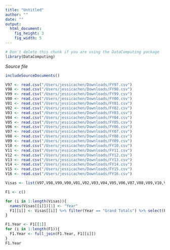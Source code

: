 ```yaml
---
title: "Untitled"
author: ""
date: ""
output: 
  html_document:
    fig_height: 3
    fig_width: 5
---
```

<!-- Don't edit in between this line and the one below -->
```r
# Don't delete this chunk if you are using the DataComputing package
library(DataComputing)
```
*Source file* 
```r
includeSourceDocuments()
```
<!-- Don't edit the material above this line -->

```r
V97 <- read.csv("/Users/jessicachen/Downloads/FY97.csv")
V98 <- read.csv("/Users/jessicachen/Downloads/FY98.csv")
V99 <- read.csv("/Users/jessicachen/Downloads/FY99.csv")
V00 <- read.csv("/Users/jessicachen/Downloads/FY00.csv")
V01 <- read.csv("/Users/jessicachen/Downloads/FY01.csv")
V02 <- read.csv("/Users/jessicachen/Downloads/FY02.csv")
V03 <- read.csv("/Users/jessicachen/Downloads/FY03.csv")
V04 <- read.csv("/Users/jessicachen/Downloads/FY04.csv")
V05 <- read.csv("/Users/jessicachen/Downloads/FY05.csv")
V06 <- read.csv("/Users/jessicachen/Downloads/FY06.csv")
V07 <- read.csv("/Users/jessicachen/Downloads/FY07.csv")
V08 <- read.csv("/Users/jessicachen/Downloads/FY08.csv")
V09 <- read.csv("/Users/jessicachen/Downloads/FY09.csv")
V10 <- read.csv("/Users/jessicachen/Downloads/FY10.csv")
V11 <- read.csv("/Users/jessicachen/Downloads/FY11.csv")
V12 <- read.csv("/Users/jessicachen/Downloads/FY12.csv")
V13 <- read.csv("/Users/jessicachen/Downloads/FY13.csv")
V14 <- read.csv("/Users/jessicachen/Downloads/FY14.csv")
V15 <- read.csv("/Users/jessicachen/Downloads/FY15.csv")
V16 <- read.csv("/Users/jessicachen/Downloads/FY16.csv")

```
```r
Visas <- list(V97,V98,V99,V00,V01,V02,V03,V04,V05,V06,V07,V08,V09,V10,V11,V12,V13,V14,V15,V16)

F1 <- c()

for (i in 1:length(Visas)){
  names(Visas[[i]])[1] <- "Year"
  F1[[i]] <- Visas[[i]] %>% filter(Year == "Grand Totals") %>% select(F.1) %>% mutate(Year = 1996 + i) 
}

F1.Year <- F1[[1]]
for (i in 1:length(F1)){
  F1.Year <- full_join(F1.Year, F1[[i]])
}
F1.Year

```

